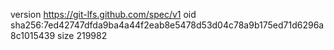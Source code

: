 version https://git-lfs.github.com/spec/v1
oid sha256:7ed42747dfda9ba4a44f2eab8e5478d53d04c78a9b175ed71d6296a8c1015439
size 219982
